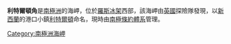 {{unreferenced|time=2013-10-27T04:51:41+00:00}}
{{coord|82|21|S|164|39|E|source:GNIS|display=title}}

'''利特爾頓角'''是[[南極洲|南極洲]]的海岬，位於[[羅斯冰架|羅斯冰架]]西部，該海岬由[[英國|英國]]探險隊發現，以[[新西蘭|新西蘭]]的港口小鎮[[利特爾頓|利特爾頓]]命名，現時由[[南極條約體系|南極條約體系]]管理。

{{DEFAULTSORT:Cape Lyttelton}}
[[Category:南極洲海岬|Category:南極洲海岬]]


{{ShackletonCoast-geo-stub}}